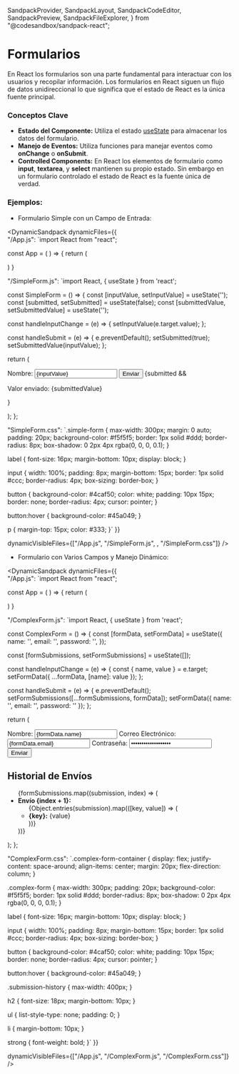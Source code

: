   SandpackProvider,
  SandpackLayout,
  SandpackCodeEditor,
  SandpackPreview,
  SandpackFileExplorer,
} from "@codesandbox/sandpack-react";

# Formularios

En React los formularios son una parte fundamental para interactuar con los usuarios y recopilar información. 
Los formularios en React siguen un flujo de datos unidireccional lo que significa que el estado de React es la única fuente principal. 

### Conceptos Clave

- **Estado del Componente:** Utiliza el estado [useState](/docs/conceptos-de-react-04-hooks--docs) para almacenar los datos del formulario.
- **Manejo de Eventos:** Utiliza funciones para manejar eventos como **onChange** o **onSubmit**.
- **Controlled Components:** En React los elementos de formulario como **input**, **textarea**, y **select** mantienen su propio estado. 
Sin embargo en un formulario controlado el estado de React es la fuente única de verdad.

### Ejemplos:
-  Formulario Simple con un Campo de Entrada:

<DynamicSandpack
dynamicFiles={{    
"/App.js": 
`import React from "react";

 const App = ( ) => {
   return (
    <div>
      <SimpleForm />
    </div>
  ) 
 }


"/SimpleForm.js":
`import React, { useState } from 'react';

const SimpleForm = () => {
  const [inputValue, setInputValue] = useState('');
  const [submitted, setSubmitted] = useState(false);
  const [submittedValue, setSubmittedValue] = useState('');

  const handleInputChange = (e) => {
    setInputValue(e.target.value);
  };

  const handleSubmit = (e) => {
    e.preventDefault();
    setSubmitted(true);
    setSubmittedValue(inputValue);
  };

  return (
    <form className="simple-form" onSubmit={handleSubmit}>
      <label htmlFor="nameInput">
        Nombre:
        <input
          id="nameInput"
          type="text"
          value={inputValue}
          onChange={handleInputChange}
        />
      </label>
      <button type="submit">Enviar</button>
      {submitted && <p>Valor enviado: {submittedValue}</p>}
    </form>
  );
};


"SimpleForm.css":
`.simple-form {
  max-width: 300px;
  margin: 0 auto;
  padding: 20px;
  background-color: #f5f5f5;
  border: 1px solid #ddd;
  border-radius: 8px;
  box-shadow: 0 2px 4px rgba(0, 0, 0, 0.1);
}

label {
  font-size: 16px;
  margin-bottom: 10px;
  display: block;
}

input {
  width: 100%;
  padding: 8px;
  margin-bottom: 15px;
  border: 1px solid #ccc;
  border-radius: 4px;
  box-sizing: border-box;
}

button {
  background-color: #4caf50;
  color: white;
  padding: 10px 15px;
  border: none;
  border-radius: 4px;
  cursor: pointer;
}

button:hover {
  background-color: #45a049;
}

p {
  margin-top: 15px;
  color: #333;
}`
  }}
  
  dynamicVisibleFiles={["/App.js", "/SimpleForm.js", , "/SimpleForm.css"]}
/>

- Formulario con Varios Campos y Manejo Dinámico:

<DynamicSandpack
dynamicFiles={{    
"/App.js": 
`import React from "react";

 const App = ( ) => {
   return (
    <div>
      <ComplexForm />
    </div>
  ) 
 }


"/ComplexForm.js":
`import React, { useState } from 'react';

const ComplexForm = () => {
  const [formData, setFormData] = useState({
    name: '',
    email: '',
    password: '',
  });

  const [formSubmissions, setFormSubmissions] = useState([]);

  const handleInputChange = (e) => {
    const { name, value } = e.target;
    setFormData({ ...formData, [name]: value });
  };

  const handleSubmit = (e) => {
    e.preventDefault();
    setFormSubmissions([...formSubmissions, formData]);
    setFormData({ name: '', email: '', password: '' });
  };

  return (
    <div className="complex-form-container">
      <form onSubmit={handleSubmit} className="complex-form">
        <label htmlFor="nameInput">
          Nombre:
          <input
            id="nameInput"
            type="text"
            name="name"
            value={formData.name}
            onChange={handleInputChange}
          />
        </label>
        <label htmlFor="emailInput">
          Correo Electrónico:
          <input
            id="emailInput"
            type="email"
            name="email"
            value={formData.email}
            onChange={handleInputChange}
          />
        </label>
        <label htmlFor="passwordInput">
          Contraseña:
          <input
            id="passwordInput"
            type="password"
            name="password"
            value={formData.password}
            onChange={handleInputChange}
          />
        </label>
        <button type="submit">Enviar</button>
      </form>
      <div className="submission-history">
        <h2>Historial de Envíos</h2>
        <ul>
          {formSubmissions.map((submission, index) => (
            <li key={index}>
              <strong>Envío {index + 1}:</strong>
              <ul>
                {Object.entries(submission).map(([key, value]) => (
                  <li key={key}>
                    <strong>{key}:</strong> {value}
                  </li>
                ))}
              </ul>
            </li>
          ))}
        </ul>
      </div>
    </div>
  );
};


"ComplexForm.css":
`.complex-form-container {
  display: flex;
  justify-content: space-around;
  align-items: center;
  margin: 20px;
  flex-direction: column;
}

.complex-form {
  max-width: 300px;
  padding: 20px;
  background-color: #f5f5f5;
  border: 1px solid #ddd;
  border-radius: 8px;
  box-shadow: 0 2px 4px rgba(0, 0, 0, 0.1);
}

label {
  font-size: 16px;
  margin-bottom: 10px;
  display: block;
}

input {
  width: 100%;
  padding: 8px;
  margin-bottom: 15px;
  border: 1px solid #ccc;
  border-radius: 4px;
  box-sizing: border-box;
}

button {
  background-color: #4caf50;
  color: white;
  padding: 10px 15px;
  border: none;
  border-radius: 4px;
  cursor: pointer;
}

button:hover {
  background-color: #45a049;
}

.submission-history {
  max-width: 400px;
}

h2 {
  font-size: 18px;
  margin-bottom: 10px;
}

ul {
  list-style-type: none;
  padding: 0;
}

li {
  margin-bottom: 10px;
}

strong {
  font-weight: bold;
}`
}}
  
  dynamicVisibleFiles={["/App.js", "/ComplexForm.js", "/ComplexForm.css"]}
/>